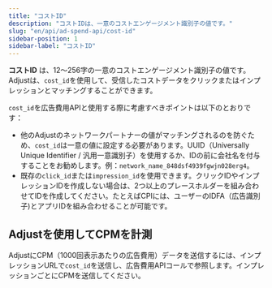 ```yaml
---
title: "コストID"
description: "コストIDは、一意のコストエンゲージメント識別子の値です。"
slug: "en/api/ad-spend-api/cost-id"
sidebar-position: 1
sidebar-label: "コストID"
---
```

**コストID** は、12〜256字の一意のコストエンゲージメント識別子の値です。Adjustは、`cost_id`を使用して、受信したコストデータをクリックまたはインプレッションとマッチングすることができます。

`cost_id`を広告費用APIと使用する際に考慮すべきポイントは以下のとおりです：

* 他のAdjustのネットワークパートナーの値がマッチングされるのを防ぐため、`cost_id`は一意の値に設定する必要があります。UUID（Universally Unique Identifier / 汎用一意識別子）を使用するか、IDの前に会社名を付与することをお勧めします。例：`network_name_848dsf4939fgwjn028erg4`。
* 既存の`click_id`または`impression_id`を使用できます。クリックIDやインプレッションIDを作成しない場合は、2つ以上のプレースホルダーを組み合わせてIDを作成してください。たとえばCPIには、ユーザーのIDFA（広告識別子\)とアプリIDを組み合わせることが可能です。

Adjustを使用してCPMを計測
-----------------

AdjustにCPM（1000回表示あたりの広告費用）データを送信するには、インプレッションURLで`cost_id`を送信し、広告費用APIコールで参照します。インプレッションごとにCPMを送信してください。

